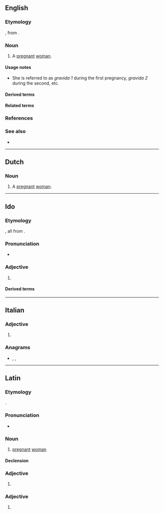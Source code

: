 {{also|grávida|gravidă}}
==English==

===Etymology===
{{root|en|ine-pro|*gʷreh₂-}}
{{bor|en|la|gravida}}, from {{m|la|gravis||heavy}}.

===Noun===
{{en-noun|s|gravidae}}

# {{lb|en|medicine}} A [[pregnant]] [[woman]].

====Usage notes====
* She is referred to as ''gravida 1'' during the first pregnancy, ''gravida 2'' during the second, etc.

====Derived terms====
{{der3|en|title=Terms derived from ''gravida''|multigravida|nulligravida|primigravida|secundigravida}}

====Related terms====
{{rel3|en|title=Terms related to ''gravida''|gravid|gravidity|gravidly|multigravid|multigravidity|nulligravid|primigravid|primigravidity|primigravity|secundigravid}}

===References===
<references />

===See also===
* {{l|en|para}}

----

==Dutch==

===Noun===
{{nl-noun|f|gravidae|pl2=-'s|gravidaatje}}

# {{lb|nl|gynaecology}} A [[pregnant]] [[woman]].

----

==Ido==

===Etymology===
{{io-bor|gravid|gravide||gravido||grávido|nodot=1}}, all from {{der|io|la|gravidus}}.

===Pronunciation===
* {{IPA|io|/ɡraˈvi.da/}}

===Adjective===
{{io-head}}

# {{l|en|pregnant}}

====Derived terms====
{{der2|io
| {{l|io|gravideso||pregnancy, gestation}}
| {{l|io|gravidigar||to make pregnant}}
| {{l|io|gravideskar||to become pregnant, conceive a child}}
| {{l|io|gravideskeso||conception}}
}}

----

==Italian==

===Adjective===
{{head|it|adjective form}}

# {{feminine singular of|it|gravido}}

===Anagrams===
* {{l|it|dragavi}}, {{l|it|gradiva}}, {{l|it|gridava}}

----

==Latin==

===Etymology===
{{root|la|ine-pro|*gʷreh₂-}}
{{ellipsis|la|[[gravida]] [[femina]]||laden woman, pregnant woman}}.

===Pronunciation===
* {{la-IPA|eccl=yes}}

===Noun===
{{la-noun|gravida<1>}}

# {{lb|la|Medieval Latin}} [[pregnant]] [[woman]]

====Declension====
{{la-ndecl|gravida<1>}}

===Adjective===
{{la-adj-form|gravida}}

# {{inflection of|la|gravidus||nom//voc|s|f|;|nom//voc//acc|p|n}}

===Adjective===
{{la-adj-form|gravidā}}

# {{inflection of|la|gravidus||abl|s|f}}
{{C|la|Pregnancy}}